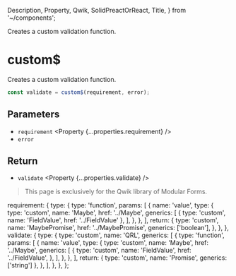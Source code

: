   Description,
  Property,
  Qwik,
  SolidPreactOrReact,
  Title,
} from '~/components';

<Title>custom$</Title>
<Description>Creates a custom validation function.</Description>

# custom$

<Qwik block>

Creates a custom validation function.

```ts
const validate = custom$(requirement, error);
```

## Parameters

- `requirement` <Property {...properties.requirement} />
- `error` <Property type="string" />

## Return

- `validate` <Property {...properties.validate} />

</Qwik>

<SolidPreactOrReact block>

<HttpStatusCode code={404} />

> This page is exclusively for the Qwik library of Modular Forms.

</SolidPreactOrReact>

  requirement: {
    type: {
      type: 'function',
      params: [
        {
          name: 'value',
          type: {
            type: 'custom',
            name: 'Maybe',
            href: '../Maybe',
            generics: [
              { type: 'custom', name: 'FieldValue', href: '../FieldValue' },
            ],
          },
        },
      ],
      return: {
        type: 'custom',
        name: 'MaybePromise',
        href: '../MaybePromise',
        generics: ['boolean'],
      },
    },
  },
  validate: {
    type: {
      type: 'custom',
      name: 'QRL',
      generics: [
        {
          type: 'function',
          params: [
            {
              name: 'value',
              type: {
                type: 'custom',
                name: 'Maybe',
                href: '../Maybe',
                generics: [
                  {
                    type: 'custom',
                    name: 'FieldValue',
                    href: '../FieldValue',
                  },
                ],
              },
            },
          ],
          return: { type: 'custom', name: 'Promise', generics: ['string'] },
        },
      ],
    },
  },
};

